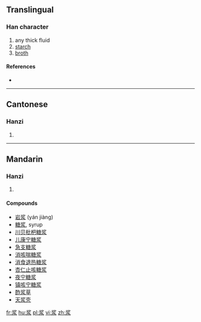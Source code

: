 {{also|漿}}
==Translingual==

===Han character===
{{Han char|rn=85|rad=水|as=06|sn=10|four=|canj=中弓水 (LNE)}}

# any thick fluid
# [[starch]]
# [[broth]]

====References====
* {{Han ref|kx=0623.171|hdz=31601.030|uh=6D46|ud=27974}}

----

==Cantonese==

===Hanzi===
{{yue-hanzi|jyut=|y=jeung1|tra=漿}}

# {{defn|lang=yue|sort=水06}}

----

==Mandarin==

===Hanzi===
{{cmn-hanzi|tra=漿|pin=[[jiāng]] ([[jiang1]])|wg=chiang<sup>1</sup>}}

# {{defn|lang=cmn|sort=水06}}

====Compounds====
* [[岩浆]] (yán jiàng)
* [[糖浆]], syrup
* [[川贝枇杷糖浆]]
* [[儿康宁糖浆]]
* [[急支糖浆]]
* [[消咳喘糖浆]]
* [[消食退热糖浆]]
* [[杏仁止咳糖浆]]
* [[夜宁糖浆]]
* [[镇咳宁糖浆]]
* [[酢浆草]]
* [[天浆壳]]

[[fr:浆]]
[[hu:浆]]
[[pl:浆]]
[[vi:浆]]
[[zh:浆]]